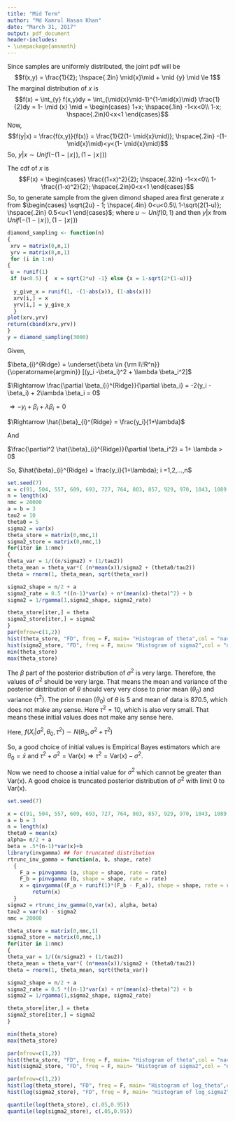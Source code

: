 ---
title: "Mid Term"
author: "Md Kamrul Hasan Khan"
date: "March 31, 2017"
output: pdf_document
header-includes:
- \usepackage{amsmath}
---
\begin{center}
\underline{\textbf{\textit{Answer to the Question Number 1}}}
\end{center}
Since samples are uniformly distributed, the joint pdf will be
$$f(x,y) = \frac{1}{2};  \hspace{.2in} \mid{x}\mid + \mid {y} \mid \le 1$$
The marginal distribution of $x$ is 
$$f(x) = \int_{y} f(x,y)dy = \int_{\mid{x}\mid-1}^{1-\mid{x}\mid} \frac{1}{2}dy = 1- \mid {x} \mid = \begin{cases} 1+x; \hspace{.1in} -1<x<0\\ 1-x; \hspace{.2in}0<x<1  \end{cases}$$
Now,
$$f(y|x) = \frac{f(x,y)}{f(x)} = \frac{1}{2(1- \mid{x}\mid)}; \hspace{.2in} -(1- \mid{x}\mid)<y<(1- \mid{x}\mid)$$
So, $y|x \sim Unif(-(1- \mid{x}\mid),(1- \mid{x}\mid))$

The cdf of $x$ is 
$$F(x) = \begin{cases} \frac{(1+x)^2}{2}; \hspace{.32in} -1<x<0\\ 1-\frac{(1-x)^2}{2}; \hspace{.2in}0<x<1  \end{cases}$$
So, to generate sample from the given dimond shaped area first generate $x$ from $\begin{cases} \sqrt{2u} - 1; \hspace{.4in} 0<u<0.5\\ 1-\sqrt{2(1-u)}; \hspace{.2in} 0.5<u<1 \end{cases}$; where $u \sim Unif(0,1)$ and then $y|x$ from $Unif(-(1- \mid{x}\mid),(1- \mid{x}\mid))$

```{r, fig.align = "center" }
diamond_sampling <- function(n)
{
 xrv = matrix(0,n,1)
 yrv = matrix(0,n,1)
 for (i in 1:n)
{
 u = runif(1)
 if (u<0.5) {  x = sqrt(2*u) -1} else {x = 1-sqrt(2*(1-u))}
 
  y_give_x = runif(1, -(1-abs(x)), (1-abs(x)))
  xrv[i,] = x
  yrv[i,] = y_give_x
  }
plot(xrv,yrv)
return(cbind(xrv,yrv))
}
y = diamond_sampling(3000)

```
\begin{center}
\underline{\textbf{\textit{Answer to the Question Number  2}}}
\end{center}

Given,

$\beta_{i}^{Ridge} = \underset{\beta \in {\rm I\!R^n}}{\operatorname{argmin}} [(y_i -\beta_i)^2 + \lambda \beta_i^2]$

$\Rightarrow \frac{\partial \beta_{i}^{Ridge}}{\partial \beta_i} = -2(y_i - \beta_i) + 2\lambda \beta_i = 0$

$\Rightarrow -y_i + \beta_i + \lambda \beta_i = 0$

$\Rightarrow \hat{\beta}_{i}^{Ridge} = \frac{y_i}{1+\lambda}$

And

$\frac{\partial^2 \hat{\beta}_{i}^{Ridge}}{\partial \beta_i^2} = 1+ \lambda > 0$

So, $\hat{\beta}_{i}^{Ridge} = \frac{y_i}{1+\lambda}; i =1,2,...,n$ 

\begin{center}
\underline{\textbf{\textit{Answer to the Question Number  2}}}
\end{center}

```{r, fig.align = "center", fig.height= 6.5 , fig.width=14 }
set.seed(7)
x = c(91, 504, 557, 609, 693, 727, 764, 803, 857, 929, 970, 1043, 1089, 1195, 1384, 1713)
n = length(x)
nmc = 20000
a = b = 3
tau2 = 10
theta0 = 5
sigma2 = var(x)
theta_store = matrix(0,nmc,1)
sigma2_store = matrix(0,nmc,1)
for(iter in 1:nmc)
{
theta_var = 1/((n/sigma2) + (1/tau2))
theta_mean = theta_var*( (n*mean(x))/sigma2 + (theta0/tau2))
theta = rnorm(1, theta_mean, sqrt(theta_var))

sigma2_shape = n/2 + a
sigma2_rate = 0.5 *((n-1)*var(x) + n*(mean(x)-theta)^2) + b
sigma2 = 1/rgamma(1,sigma2_shape, sigma2_rate)

theta_store[iter,] = theta
sigma2_store[iter,] = sigma2 
}
par(mfrow=c(1,2))
hist(theta_store, "FD", freq = F, main= "Histogram of theta",col = "navajowhite4")
hist(sigma2_store, "FD", freq = F, main= "Histogram of sigma2",col = "navajowhite4")
min(theta_store)
max(theta_store)

```

The $\beta$ part of the posterior distribution of $\sigma^2$ is very large. Therefore, the values of $\sigma^2$ should be very large. That means the mean and variance of the posterior distribution of $\theta$ should very very close to prior mean $(\theta_0)$ and variance $(\tau^2)$. The prior mean $(\theta_0)$ of $\theta$ is 5 and mean of data is 870.5, which does not make any sense. Here $\tau^2 = 10$, which is also very small. That means these initial values does not make any sense here.

Here, $f(X_i | \sigma^2,\theta_0,\tau^2) \sim N(\theta_0, \sigma^2+\tau^2)$

So, a good choice of initial values is Empirical Bayes estimators which are $\theta_0 = \bar{x}$ and $\tau^2 + \sigma^2 = \mathrm{Var(x)} \Rightarrow \tau^2 = \mathrm{Var(x)} - \sigma^2$. 

Now we need to choose a initial value for $\sigma^2$ which cannot be greater than $\mathrm{Var(x)}$. A good choice is truncated posterior distribution of $\sigma^2$ with limit $0$ to $\mathrm{Var(x)}$.

```{r, fig.align = "center", fig.height= 6.5 , fig.width=14 }
set.seed(7)

x = c(91, 504, 557, 609, 693, 727, 764, 803, 857, 929, 970, 1043, 1089, 1195, 1384, 1713)
a = b = 3
n = length(x)
theta0 = mean(x)
alpha= n/2 + a
beta = .5*(n-1)*var(x)+b
library(invgamma) ## for truncated distribution
rtrunc_inv_gamma = function(a, b, shape, rate) 
  {
    F_a = pinvgamma (a, shape = shape, rate = rate)
    F_b = pinvgamma (b, shape = shape, rate = rate)
    x = qinvgamma((F_a + runif(1)*(F_b - F_a)), shape = shape, rate = rate)
        return(x)
  }
sigma2 = rtrunc_inv_gamma(0,var(x), alpha, beta)
tau2 = var(x) - sigma2
nmc = 20000

theta_store = matrix(0,nmc,1)
sigma2_store = matrix(0,nmc,1)
for(iter in 1:nmc)
{
theta_var = 1/((n/sigma2) + (1/tau2))
theta_mean = theta_var*( (n*mean(x))/sigma2 + (theta0/tau2))
theta = rnorm(1, theta_mean, sqrt(theta_var))

sigma2_shape = n/2 + a
sigma2_rate = 0.5 *((n-1)*var(x) + n*(mean(x)-theta)^2) + b
sigma2 = 1/rgamma(1,sigma2_shape, sigma2_rate)

theta_store[iter,] = theta
sigma2_store[iter,] = sigma2 
}

min(theta_store)
max(theta_store)

par(mfrow=c(1,2))
hist(theta_store, "FD", freq = F, main= "Histogram of theta",col = "navajowhite4")
hist(sigma2_store, "FD", freq = F, main= "Histogram of sigma2",col = "navajowhite4")

par(mfrow=c(1,2))
hist(log(theta_store), "FD", freq = F, main= "Histogram of log_theta",col = "navajowhite4")
hist(log(sigma2_store), "FD", freq = F, main= "Histogram of log_sigma2",col = "navajowhite4",)

quantile(log(theta_store), c(.05,0.95))
quantile(log(sigma2_store), c(.05,0.95))

```

